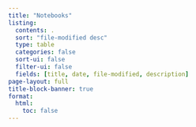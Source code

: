 ```yaml
---
title: "Notebooks"
listing:
  contents: .
  sort: "file-modified desc"
  type: table
  categories: false
  sort-ui: false
  filter-ui: false
  fields: [title, date, file-modified, description]
page-layout: full
title-block-banner: true
format:
  html:
    toc: false
---
```

